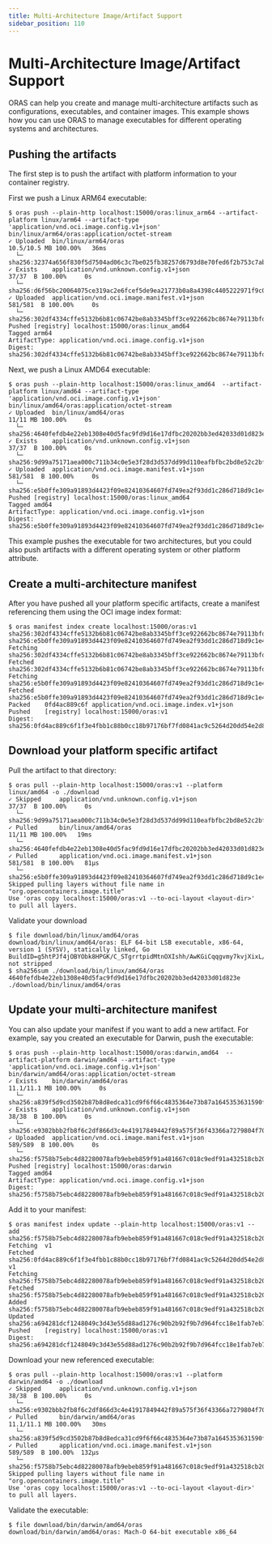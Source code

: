 ```yaml
---
title: Multi-Architecture Image/Artifact Support
sidebar_position: 110
---
```


# Multi-Architecture Image/Artifact Support

ORAS can help you create and manage multi-architecture artifacts such as configurations, executables, and container images.
This example shows how you can use ORAS to manage executables for different operating systems and architectures.

## Pushing the artifacts
The first step is to push the artifact with platform information to your container registry.

First we push a Linux ARM64 executable:
```console
$ oras push --plain-http localhost:15000/oras:linux_arm64 --artifact-platform linux/arm64 --artifact-type 'application/vnd.oci.image.config.v1+json'  bin/linux/arm64/oras:application/octet-stream
✓ Uploaded  bin/linux/arm64/oras                                                                                                     10.5/10.5 MB 100.00%   36ms
  └─ sha256:32374a656f830f5d7504ad06c3c7be025fb38257d6793d8e70fed6f2b753c7ab
✓ Exists    application/vnd.unknown.config.v1+json                                                                                       37/37  B 100.00%     0s
  └─ sha256:d6f56bc20064075ce319ac2e6fcef5de9ea21773b0a8a4398c4405222971f9c0
✓ Uploaded  application/vnd.oci.image.manifest.v1+json                                                                                 581/581  B 100.00%     0s
  └─ sha256:302df4334cffe5132b6b81c06742be8ab3345bff3ce922662bc8674e79113bfd
Pushed [registry] localhost:15000/oras:linux_amd64
Tagged arm64
ArtifactType: application/vnd.oci.image.config.v1+json
Digest: sha256:302df4334cffe5132b6b81c06742be8ab3345bff3ce922662bc8674e79113bfd
```

Next, we push a Linux AMD64 executable:
```console
$ oras push --plain-http localhost:15000/oras:linux_amd64  --artifact-platform linux/amd64 --artifact-type 'application/vnd.oci.image.config.v1+json'  bin/linux/amd64/oras:application/octet-stream
✓ Uploaded  bin/linux/amd64/oras                                                                                                         11/11 MB 100.00%     0s
  └─ sha256:4640fefdb4e22eb1308e40d5fac9fd9d16e17dfbc20202bb3ed42033d01d823e
✓ Exists    application/vnd.unknown.config.v1+json                                                                                       37/37  B 100.00%     0s
  └─ sha256:9d99a75171aea000c711b34c0e5e3f28d3d537dd99d110eafbfbc2bd8e52c2bf
✓ Uploaded  application/vnd.oci.image.manifest.v1+json                                                                                 581/581  B 100.00%     0s
  └─ sha256:e5b0ffe309a91893d4423f09e82410364607fd749ea2f93dd1c286d718d9c1e4
Pushed [registry] localhost:15000/oras:linux_amd64
Tagged amd64
ArtifactType: application/vnd.oci.image.config.v1+json
Digest: sha256:e5b0ffe309a91893d4423f09e82410364607fd749ea2f93dd1c286d718d9c1e4
```
This example pushes the executable for two architectures, but you could also push artifacts with a different operating system or other platform attribute.

## Create a multi-architecture manifest

After you have pushed all your platform specific artifacts, create a manifest referencing them using the OCI image index format:
```console
$ oras manifest index create localhost:15000/oras:v1 sha256:302df4334cffe5132b6b81c06742be8ab3345bff3ce922662bc8674e79113bfd sha256:e5b0ffe309a91893d4423f09e82410364607fd749ea2f93dd1c286d718d9c1e4
Fetching  sha256:302df4334cffe5132b6b81c06742be8ab3345bff3ce922662bc8674e79113bfd
Fetched   sha256:302df4334cffe5132b6b81c06742be8ab3345bff3ce922662bc8674e79113bfd
Fetching  sha256:e5b0ffe309a91893d4423f09e82410364607fd749ea2f93dd1c286d718d9c1e4
Fetched   sha256:e5b0ffe309a91893d4423f09e82410364607fd749ea2f93dd1c286d718d9c1e4
Packed    0fd4ac889c6f application/vnd.oci.image.index.v1+json
Pushed    [registry] localhost:15000/oras:v1
Digest: sha256:0fd4ac889c6f1f3e4fbb1c88b0cc18b97176bf7fd0841ac9c5264d20dd54e2d8
```

## Download your platform specific artifact

Pull the artifact to that directory:
```console
$ oras pull --plain-http localhost:15000/oras:v1 --platform linux/amd64 -o ./download
✓ Skipped     application/vnd.unknown.config.v1+json                                                                                    37/37  B 100.00%     0s
  └─ sha256:9d99a75171aea000c711b34c0e5e3f28d3d537dd99d110eafbfbc2bd8e52c2bf
✓ Pulled      bin/linux/amd64/oras                                                                                                      11/11 MB 100.00%   19ms
  └─ sha256:4640fefdb4e22eb1308e40d5fac9fd9d16e17dfbc20202bb3ed42033d01d823e
✓ Pulled      application/vnd.oci.image.manifest.v1+json                                                                              581/581  B 100.00%   81µs
  └─ sha256:e5b0ffe309a91893d4423f09e82410364607fd749ea2f93dd1c286d718d9c1e4
Skipped pulling layers without file name in "org.opencontainers.image.title"
Use 'oras copy localhost:15000/oras:v1 --to-oci-layout <layout-dir>' to pull all layers.
```

Validate your download
```console
$ file download/bin/linux/amd64/oras
download/bin/linux/amd64/oras: ELF 64-bit LSB executable, x86-64, version 1 (SYSV), statically linked, Go BuildID=g5htPJf4jOBYObk8HPGK/C_STgrrtpidMtnOXIshh/AwKGiCqqgvmy7kvjXixL/hvqsAg3dicj7a6T6waJe, not stripped
$ sha256sum ./download/bin/linux/amd64/oras
4640fefdb4e22eb1308e40d5fac9fd9d16e17dfbc20202bb3ed42033d01d823e  ./download/bin/linux/amd64/oras
```

## Update your multi-architecture manifest

You can also update your manifest if you want to add a new artifact.
For example, say you created an executable for Darwin, push the executable:
```console
$ oras push --plain-http localhost:15000/oras:darwin,amd64  --artifact-platform darwin/amd64 --artifact-type 'application/vnd.oci.image.config.v1+json'  bin/darwin/amd64/oras:application/octet-stream
✓ Exists    bin/darwin/amd64/oras                                                                                                    11.1/11.1 MB 100.00%     0s
  └─ sha256:a839f5d9cd3502b87b8d8edca31cd9f6f66c4835364e73b87a1645353631590f
✓ Exists    application/vnd.unknown.config.v1+json                                                                                       38/38  B 100.00%     0s
  └─ sha256:e9302bbb2fb8f6c2df866d3c4e41917849442f89a575f36f43366a7279804f70
✓ Uploaded  application/vnd.oci.image.manifest.v1+json                                                                                 589/589  B 100.00%     0s
  └─ sha256:f5758b75ebc4d82280078afb9ebeb859f91a481667c018c9edf91a432518cb20
Pushed [registry] localhost:15000/oras:darwin
Tagged amd64
ArtifactType: application/vnd.oci.image.config.v1+json
Digest: sha256:f5758b75ebc4d82280078afb9ebeb859f91a481667c018c9edf91a432518cb20
````

Add it to your manifest:
```console
$ oras manifest index update --plain-http localhost:15000/oras:v1 --add sha256:f5758b75ebc4d82280078afb9ebeb859f91a481667c018c9edf91a432518cb20
Fetching  v1
Fetched   sha256:0fd4ac889c6f1f3e4fbb1c88b0cc18b97176bf7fd0841ac9c5264d20dd54e2d8 v1
Fetching  sha256:f5758b75ebc4d82280078afb9ebeb859f91a481667c018c9edf91a432518cb20
Fetched   sha256:f5758b75ebc4d82280078afb9ebeb859f91a481667c018c9edf91a432518cb20
Added     sha256:f5758b75ebc4d82280078afb9ebeb859f91a481667c018c9edf91a432518cb20
Updated   sha256:a694281dcf1248049c3d43e55d88ad1276c90b2b92f9b7d964fcc18e1fab7eb7
Pushed    [registry] localhost:15000/oras:v1
Digest: sha256:a694281dcf1248049c3d43e55d88ad1276c90b2b92f9b7d964fcc18e1fab7eb7
```

Download your new referenced executable:
```console
$ oras pull --plain-http localhost:15000/oras:v1 --platform darwin/amd64 -o ./download
✓ Skipped     application/vnd.unknown.config.v1+json                                                                                    38/38  B 100.00%     0s
  └─ sha256:e9302bbb2fb8f6c2df866d3c4e41917849442f89a575f36f43366a7279804f70
✓ Pulled      bin/darwin/amd64/oras                                                                                                 11.1/11.1 MB 100.00%   30ms
  └─ sha256:a839f5d9cd3502b87b8d8edca31cd9f6f66c4835364e73b87a1645353631590f
✓ Pulled      application/vnd.oci.image.manifest.v1+json                                                                              589/589  B 100.00%  132µs
  └─ sha256:f5758b75ebc4d82280078afb9ebeb859f91a481667c018c9edf91a432518cb20
Skipped pulling layers without file name in "org.opencontainers.image.title"
Use 'oras copy localhost:15000/oras:v1 --to-oci-layout <layout-dir>' to pull all layers.
```

Validate the executable:
```console
$ file download/bin/darwin/amd64/oras
download/bin/darwin/amd64/oras: Mach-O 64-bit executable x86_64
```
